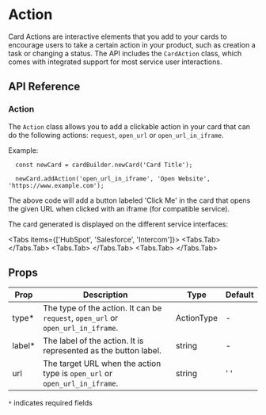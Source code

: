 
# Action

Card Actions are interactive elements that you add to your cards to encourage users to take a certain action in your product, such as creation a task or changing a status. The API includes the `CardAction` class, which comes with integrated support for most service user interactions.

## API Reference

### Action

The `Action` class allows you to add a clickable action in your card that can do the following actions: `request`, `open_url` or `open_url_in_iframe`.

Example:

```tsx
  const newCard = cardBuilder.newCard('Card Title');

  newCard.addAction('open_url_in_iframe', 'Open Website', 'https://www.example.com');
```
The above code will add a button labeled 'Click Me' in the card that opens the given URL when clicked with an iframe (for compatible service).

The card generated is displayed on the different service interfaces:

<Tabs items={['HubSpot', 'Salesforce', 'Intercom']}>
  <Tabs.Tab>
    <Screenshot src="/assets/docs/card-extension-action-example-hubspot.png" alt="HubSpot Card"/>
  </Tabs.Tab>
  <Tabs.Tab>
    <Screenshot src="/assets/docs/card-extension-action-example-salesforce.png" alt="Salesforce Card"/>
  </Tabs.Tab>
  <Tabs.Tab>
    <Screenshot src="/assets/docs/card-extension-action-example-intercom.png" alt="Intercom Card"/>
  </Tabs.Tab>
</Tabs>

## Props

Prop  |   Description   |  Type  |  Default
----- | --------------- | ------ | ---------
type*  | The type of the action. It can be `request`, `open_url` or `open_url_in_iframe`.   |   ActionType | -
label* | The label of the action. It is represented as the button label. |   string  |   -
url  | The target URL when the action type is `open_url` or `open_url_in_iframe`. |   string  |   ' '

`*` indicates required fields